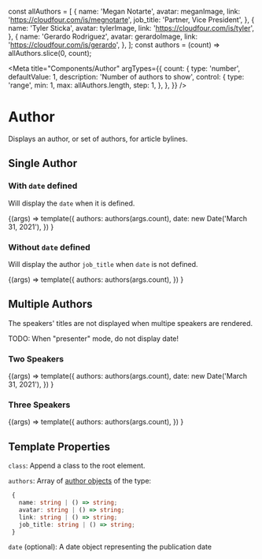 const allAuthors = [
  {
    name: 'Megan Notarte',
    avatar: meganImage,
    link: 'https://cloudfour.com/is/megnotarte',
    job_title: 'Partner, Vice President',
  },
  {
    name: 'Tyler Sticka',
    avatar: tylerImage,
    link: 'https://cloudfour.com/is/tyler',
  },
  {
    name: 'Gerardo Rodriguez',
    avatar: gerardoImage,
    link: 'https://cloudfour.com/is/gerardo',
  },
];
const authors = (count) => allAuthors.slice(0, count);

<Meta
  title="Components/Author"
  argTypes={{
    count: {
      type: 'number',
      defaultValue: 1,
      description: 'Number of authors to show',
      control: {
        type: 'range',
        min: 1,
        max: allAuthors.length,
        step: 1,
      },
    },
  }}
/>

# Author

Displays an author, or set of authors, for article bylines.

## Single Author

### With `date` defined

Will display the `date` when it is defined.

<Canvas>
  <Story name="With date" args={{ count: 1 }}>
    {(args) =>
      template({
        authors: authors(args.count),
        date: new Date('March 31, 2021'),
      })
    }
  </Story>
</Canvas>

### Without `date` defined

Will display the author `job_title` when `date` is not defined.

<Canvas>
  <Story name="Without date" args={{ count: 1 }}>
    {(args) =>
      template({
        authors: authors(args.count),
      })
    }
  </Story>
</Canvas>

## Multiple Authors

The speakers' titles are not displayed when multipe speakers are rendered.

TODO: When "presenter" mode, do not display date!

### Two Speakers

<Canvas>
  <Story name="Two Speakers" args={{ count: 2 }}>
    {(args) =>
      template({
        authors: authors(args.count),
        date: new Date('March 31, 2021'),
      })
    }
  </Story>
</Canvas>

### Three Speakers

<Canvas>
  <Story name="Three Speakers" args={{ count: 3 }}>
    {(args) =>
      template({
        authors: authors(args.count),
      })
    }
  </Story>
</Canvas>

## Template Properties

`class`: Append a class to the root element.

`authors`: Array of [author objects](https://timber.github.io/docs/reference/timber-user/#properties) of the type:

```ts
 {
   name: string | () => string;
   avatar: string | () => string;
   link: string | () => string;
   job_title: string | () => string;
 }
```

`date` (optional): A date object representing the publication date
